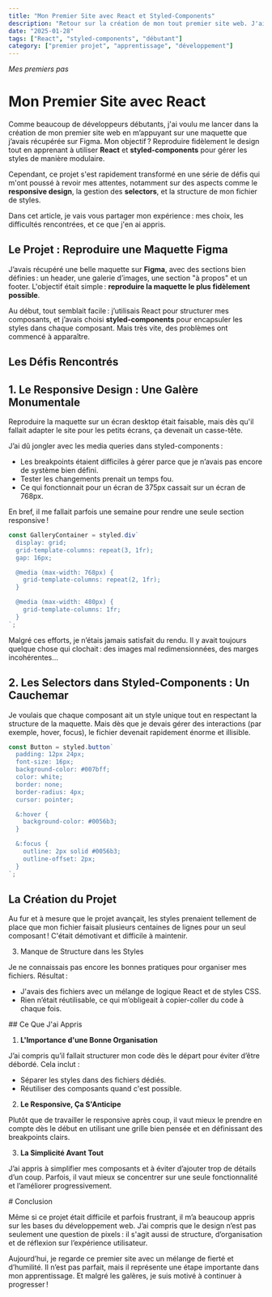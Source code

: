 ```yaml
---
title: "Mon Premier Site avec React et Styled-Components"
description: "Retour sur la création de mon tout premier site web. J'ai utilisé React et styled-components en me basant sur une maquette Figma. Découvrez les défis rencontrés, notamment le responsive et la gestion des styles."
date: "2025-01-28"
tags: ["React", "styled-components", "débutant"]
category: ["premier projet", "apprentissage", "développement"]
---
```


_Mes premiers pas_

# Mon Premier Site avec React

<div className="prose prose-base mt-10">

Comme beaucoup de développeurs débutants, j'ai voulu me lancer dans la création de mon premier site web en m’appuyant sur une maquette que j’avais récupérée sur Figma. Mon objectif ? Reproduire fidèlement le design tout en apprenant à utiliser **React** et **styled-components** pour gérer les styles de manière modulaire.

Cependant, ce projet s'est rapidement transformé en une série de défis qui m'ont poussé à revoir mes attentes, notamment sur des aspects comme le **responsive design**, la gestion des **selectors**, et la structure de mon fichier de styles.

Dans cet article, je vais vous partager mon expérience : mes choix, les difficultés rencontrées, et ce que j'en ai appris.

## Le Projet : Reproduire une Maquette Figma

J’avais récupéré une belle maquette sur **Figma**, avec des sections bien définies : un header, une galerie d’images, une section "à propos" et un footer. L'objectif était simple : **reproduire la maquette le plus fidèlement possible**.

Au début, tout semblait facile : j’utilisais React pour structurer mes composants, et j’avais choisi **styled-components** pour encapsuler les styles dans chaque composant. Mais très vite, des problèmes ont commencé à apparaître.

</div>

<div className="prose prose-base mt-16">

## Les Défis Rencontrés

## 1. Le Responsive Design : Une Galère Monumentale

Reproduire la maquette sur un écran desktop était faisable, mais dès qu'il fallait adapter le site pour les petits écrans, ça devenait un casse-tête.

J’ai dû jongler avec les media queries dans styled-components :

- Les breakpoints étaient difficiles à gérer parce que je n’avais pas encore de système bien défini.
- Tester les changements prenait un temps fou.
- Ce qui fonctionnait pour un écran de 375px cassait sur un écran de 768px.

En bref, il me fallait parfois une semaine pour rendre une seule section responsive !

```jsx
const GalleryContainer = styled.div`
  display: grid;
  grid-template-columns: repeat(3, 1fr);
  gap: 16px;

  @media (max-width: 768px) {
    grid-template-columns: repeat(2, 1fr);
  }

  @media (max-width: 480px) {
    grid-template-columns: 1fr;
  }
`;
```

</div>

<div className="prose prose-base mt-16">

Malgré ces efforts, je n’étais jamais satisfait du rendu. Il y avait toujours quelque chose qui clochait : des images mal redimensionnées, des marges incohérentes…

## 2. Les Selectors dans Styled-Components : Un Cauchemar

Je voulais que chaque composant ait un style unique tout en respectant la structure de la maquette. Mais dès que je devais gérer des interactions (par exemple, hover, focus), le fichier devenait rapidement énorme et illisible.

```jsx
const Button = styled.button`
  padding: 12px 24px;
  font-size: 16px;
  background-color: #007bff;
  color: white;
  border: none;
  border-radius: 4px;
  cursor: pointer;

  &:hover {
    background-color: #0056b3;
  }

  &:focus {
    outline: 2px solid #0056b3;
    outline-offset: 2px;
  }
`;
```

## La Création du Projet

Au fur et à mesure que le projet avançait, les styles prenaient tellement de place que mon fichier faisait plusieurs centaines de lignes pour un seul composant ! C'était démotivant et difficile à maintenir.

3. Manque de Structure dans les Styles

Je ne connaissais pas encore les bonnes pratiques pour organiser mes fichiers. Résultat :

- J'avais des fichiers avec un mélange de logique React et de styles CSS.
- Rien n’était réutilisable, ce qui m’obligeait à copier-coller du code à chaque fois.

 </div>

<div className="prose prose-base mt-16">
## Ce Que J'ai Appris

1. **L'Importance d'une Bonne Organisation**

J’ai compris qu’il fallait structurer mon code dès le départ pour éviter d’être débordé. Cela inclut :

- Séparer les styles dans des fichiers dédiés.
- Réutiliser des composants quand c'est possible.

2. **Le Responsive, Ça S'Anticipe**

Plutôt que de travailler le responsive après coup, il vaut mieux le prendre en compte dès le début en utilisant une grille bien pensée et en définissant des breakpoints clairs.

3. **La Simplicité Avant Tout**

J’ai appris à simplifier mes composants et à éviter d’ajouter trop de détails d’un coup. Parfois, il vaut mieux se concentrer sur une seule fonctionnalité et l’améliorer progressivement.

  </div>
<div className="prose prose-base mt-16">
# Conclusion

Même si ce projet était difficile et parfois frustrant, il m’a beaucoup appris sur les bases du développement web. J’ai compris que le design n’est pas seulement une question de pixels : il s'agit aussi de structure, d’organisation et de réflexion sur l’expérience utilisateur.

Aujourd’hui, je regarde ce premier site avec un mélange de fierté et d’humilité. Il n’est pas parfait, mais il représente une étape importante dans mon apprentissage. Et malgré les galères, je suis motivé à continuer à progresser !

 </div>

